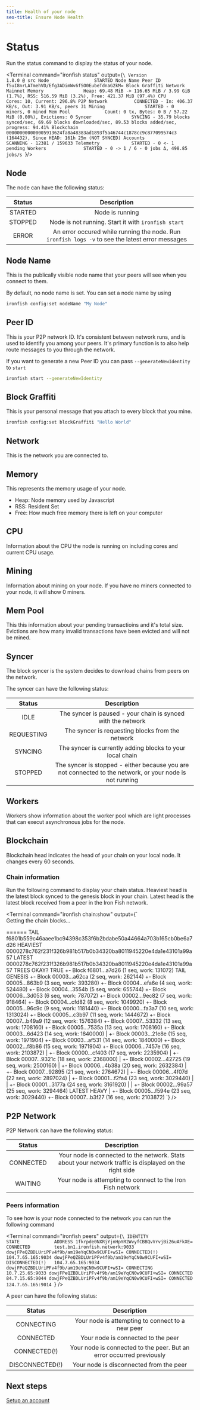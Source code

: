 ```yaml
---
title: Health of your node
seo-title: Ensure Node Health
---
```


# Status

Run the status command to display the status of your node.

<Terminal
  command="ironfish status"
  output={`\
Version              1.8.0 @ src
Node                 STARTED
Node Name
Peer ID              f5uI8nrLATmehVD/Efg3ADimWv6fSO0EubeTdnaG2kM=
Block Graffiti
Network              Mainnet
Memory               Heap: 69.48 MiB -> 116.65 MiB / 3.99 GiB (1.7%), RSS: 516.59 MiB (3.2%), Free: 421.37 MiB (97.4%)
CPU                  Cores: 10, Current: 296.8%
P2P Network          CONNECTED - In: 406.37 KB/s, Out: 3.91 KB/s, peers 31
Mining               STARTED - 0 miners, 0 mined
Mem Pool             Count: 0 tx, Bytes: 0 B / 57.22 MiB (0.00%), Evictions: 0
Syncer               SYNCING - 35.79 blocks synced/sec, 69.69 blocks downloaded/sec, 89.53 blocks added/sec, progress: 94.41%
Blockchain           000000000000005913624fa8a48383ad1893f5a46744c1878cc9c877099574c3 (164432), Since HEAD: 161h 25m (NOT SYNCED)
Accounts             SCANNING - 12381 / 159633
Telemetry            STARTED - 0 <- 1 pending
Workers              STARTED - 0 -> 1 / 6 - 0 jobs Δ, 498.85 jobs/s
`}/>


## Node
The node can have the following status:

| Status       | Description                                                                                                  |
| :-----------:| :-----------------------------------------------------------------------------------------------------------:|
| STARTED      | Node is running                                                                                              |
| STOPPED      | Node is not running. Start it with `ironfish start`                                                          |
| ERROR        | An error occured while running the node. Run `ironfish logs -v` to see the latest error messages             |

## Node Name

This is the publically visible node name that your peers will see when you connect to them.

By default, no node name is set. You can set a node name by using

```sh
ironfish config:set nodeName "My Node"
```

## Peer ID

This is your P2P network ID. It's consistent between network runs, and is used to identify you among your peers. It's primary function is to also help route messages to you through the network.

If you want to generate a new Peer ID you can pass `--generateNewIdentity` to `start`

```sh
ironfish start --generateNewIdentity
```

## Block Graffiti

This is your personal message that you attach to every block that you mine.

```sh
ironfish config:set blockGraffiti "Hello World"
```

## Network

This is the network you are connected to.

## Memory

This represents the memory usage of your node.

 - Heap: Node memory used by Javascript
 - RSS: Resident Set
 - Free: How much free memory there is left on your computer

## CPU

Information about the CPU the node is running on including cores and current CPU usage.

## Mining

Information about mining on your node. If you have no miners connected to your node, it will show 0 miners.

## Mem Pool

This this information about your pending transactioins and it's total size. Evictions are how many invalid transactions have been evicted and will not be mined.

## Syncer
The block syncer is the system decides to download chains from peers on the network.

The syncer can have the following status:

| Status          | Description                                                                                               |
| :--------------:| :--------------------------------------------------------------------------------------------------------:|
| IDLE            | The syncer is paused -  your chain is synced with the network                                             |
| REQUESTING      | The syncer is requesting blocks from the network                                                          |
| SYNCING         | The syncer is currently adding blocks to your local chain                                                 |
| STOPPED         | The syncer is stopped - either because you are not connected to the network, or your node is not running  |

## Workers
Workers show information about the worker pool which are light processes that can execut asynchronous jobs for the node.

## Blockchain
Blockchain head indicates the head of your chain on your local node. It changes every 60 seconds.

### Chain information

Run the following command to display your chain status. Heaviest head is the latest block synced to the genesis block in your chain. Latest head is the latest block received from a peer in the Iron Fish network.

<Terminal
  command="ironfish chain:show"
  output={`\
Getting the chain blocks...

======
TAIL
f6801b559c46aaee1bc94398c353f6b2bdabe50a44664a703b165cb0be6a7d26
HEAVIEST
0000278c762f231f326b981b517b0b34320ba8011945220e4da1e43101a99a57
LATEST
0000278c762f231f326b981b517b0b34320ba8011945220e4da1e43101a99a57
TREES OKAY?
TRUE
+- Block f6801...a7d26 (1 seq, work: 131072) TAIL GENESIS
+- Block 00003...a62ca (2 seq, work: 262144)
+- Block 00005...863b9 (3 seq, work: 393280)
+- Block 00004...efa6e (4 seq, work: 524480)
+- Block 00004...3554b (5 seq, work: 655744)
+- Block 00006...3d053 (6 seq, work: 787072)
+- Block 00002...9ec82 (7 seq, work: 918464)
+- Block 00004...cfd82 (8 seq, work: 1049920)
+- Block 00005...96c9c (9 seq, work: 1181440)
+- Block 00000...fa3a7 (10 seq, work: 1313024)
+- Block 00005...c3b97 (11 seq, work: 1444672)
+- Block 00007...b49a9 (12 seq, work: 1576384)
+- Block 00007...53332 (13 seq, work: 1708160)
+- Block 00005...7535a (13 seq, work: 1708160)
+- Block 00003...6d423 (14 seq, work: 1840000)
| +- Block 00003...21e8e (15 seq, work: 1971904)
+- Block 00003...af531 (14 seq, work: 1840000)
+- Block 00002...f8b86 (15 seq, work: 1971904)
+- Block 00006...7457e (16 seq, work: 2103872)
| +- Block 00000...cf403 (17 seq, work: 2235904)
| +- Block 00007...9321c (18 seq, work: 2368000)
| +- Block 00002...42725 (19 seq, work: 2500160)
| +- Block 00006...4b38a (20 seq, work: 2632384)
| +- Block 00007...92895 (21 seq, work: 2764672)
| +- Block 00006...4f07d (22 seq, work: 2897024)
| +- Block 00001...f2fa4 (23 seq, work: 3029440)
| | +- Block 00001...3177a (24 seq, work: 3161920)
| | +- Block 00002...99a57 (25 seq, work: 3294464) LATEST HEAVY
| +- Block 00005...f594e (23 seq, work: 3029440)
+- Block 00007...b3f27 (16 seq, work: 2103872)
`}
/>

## P2P Network
P2P Network can have the following status:

| Status          | Description                                                                                               |
| :--------------:| :--------------------------------------------------------------------------------------------------------:|
| CONNECTED       | Your node is connected to the network. Stats about your network traffic is displayed on the right side    |
| WAITING         | Your node is attempting to connect to the Iron Fish network                                               |

### Peers information

To see how is your node connected to the network you can run the following command

<Terminal
  command="ironfish peers"
  output={`\
IDENTITY                                     STATE             ADDRESS
1fkrpde0NXRjYjnHpYR2WvyfCBBQvVrvjBi26uAFkXE= CONNECTED         test.bn1.ironfish.network:9033
dowjFPeQZBDLUriPFv4f9b/am19eYqCN0w9CUFI+wSI= CONNECTED(!)      104.7.65.165:9034
dowjFPeQZBDLUriPFv4f9b/am19eYqCN0w9CUFI+wSI= DISCONNECTED(!)   104.7.65.165:9034
dowjFPeQZBDLUriPFv4f9b/am19eYqCN0w9CUFI+wSI= CONNECTING        10.7.25.65:9033
dowjFPeQZBDLUriPFv4f9b/am19eYqCN0w9CUFI+wSI= CONNECTED         84.7.15.65:9044
dowjFPeQZBDLUriPFv4f9b/am19eYqCN0w9CUFI+wSI= CONNECTED         124.7.65.165:9014
`}
/>

A peer can have the following status:

| Status          | Description                                                            |
| :--------------:| :---------------------------------------------------------------------:|
| CONNECTING      | Your node is attempting to connect to a new peer                       |
| CONNECTED       | Your node is connected to the peer                                     |
| CONNECTED(!)    | Your node is connected to the peer. But an error occurred previously   |
| DISCONNECTED(!) | Your node is disconnected from the peer                                |

## Next steps

[Setup an account](/use/get-started/setting-up-an-account)
